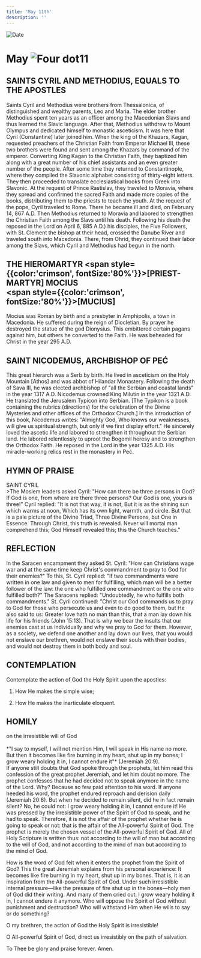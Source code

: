 ```yaml
---
title: 'May 11th'
description: ''
---
```


<RunningHead />
<Image src="/title-imprint.png" height={68} width={50} alt="Date" className="title-imprint"/>

# <div id="date">May <Image className="four-dot" src="/four-dot.png" height={15} width={15} alt="Four dot" />11</div>

## SAINTS CYRIL AND METHODIUS, EQUALS TO THE APOSTLES

Saints Cyril and Methodius were brothers from Thessalonica, of distinguished and wealthy parents, Leo and Maria. The elder brother Methodius spent ten years as an officer among the Macedonian Slavs and thus learned the Slavic language. After that, Methodius withdrew to Mount Olympus and dedicated himself to monastic asceticism. It was here that Cyril (Constantine) later joined him. When the king of the Khazars, Kagan, requested preachers of the Christian Faith from Emperor Michael III, these two brothers were found and sent among the Khazars by command of the emperor. Converting King Kagan to the Christian Faith, they baptized him along with a great number of his chief assistants and an even greater number of the people. After some time they returned to Constantinople, where they compiled the Slavonic alphabet consisting of thirty-eight letters. They then proceeded to translate ecclesiastical books from Greek into Slavonic. At the request of Prince Rastislav, they traveled to Moravia, where they spread and confirmed the sacred Faith and made more copies of the books, distributing them to the priests to teach the youth. At the request of the pope, Cyril traveled to Rome. There he became ill and died, on February 14, 867 A.D. Then Methodius returned to Moravia and labored to strengthen the Christian Faith among the Slavs until his death. Following his death (he reposed in the Lord on April 6, 885 A.D.) his disciples, the Five Followers, with St. Clement the bishop at their head, crossed the Danube River and traveled south into Macedonia. There, from Ohrid, they continued their labor among the Slavs, which Cyril and Methodius had begun in the north.

## THE HIEROMARTYR <span style={{color:'crimson', fontSize:'80%'}}>[PRIEST-MARTYR]</span> MOCIUS <br /><span style={{color:'crimson', fontSize:'80%'}}>[MUCIUS]</span>

Mocius was Roman by birth and a presbyter in Amphipolis, a town in Macedonia. He suffered during the reign of Diocletian. By prayer he destroyed the statue of the god Dionysius. This embittered certain pagans against him, but others he converted to the Faith. He was beheaded for Christ in the year 295 A.D.

## SAINT NICODEMUS, ARCHBISHOP OF PEĆ

This great hierarch was a Serb by birth. He lived in asceticism on the Holy Mountain [Athos] and was abbot of Hilandar Monastery. Following the death of Sava III, he was elected archbishop of "all the Serbian and coastal lands" in the year 1317 A.D. Nicodemus crowned King Milutin in the year 1321 A.D. He translated the Jerusalem Typicon into Serbian. [The Typikon is a book containing the rubrics (directions) for the celebration of the Divine Mysteries and other offices of the Orthodox Church.] In the introduction of this book, Nicodemus writes: "Almighty God, Who knows our weaknesses, will give us spiritual strength, but only if we first display effort." He sincerely loved the ascetic life and labored to strengthen it throughout the Serbian land. He labored relentlessly to uproot the Bogomil heresy and to strengthen the Orthodox Faith. He reposed in the Lord in the year 1325 A.D. His miracle-working relics rest in the monastery in Peć.


## HYMN OF PRAISE
<div style={{textAlign:'center', color:'crimson', fontWeight:'bold'}}>
SAINT CYRIL
</div>
>The Moslem leaders asked Cyril:  
"How can there be three persons in God?  
If God is one, from where are there three persons?  
Our God is one, yours is three!"  
Cyril replied: "It is not that way, it is not,  
But it is as the shining sun which warms at noon,  
Which has its own light, warmth, and circle.  
But that is a pale picture of the Divine Triad,  
Three Divine Persons, but One in Essence.  
Through Christ, this truth is revealed.  
Never will mortal man comprehend this;  
God Himself revealed this; this the Church teaches."  


## REFLECTION

In the Saracen encampment they asked St. Cyril: "How can Christians wage war and at the same time keep Christ's commandment to pray to God for their enemies?" To this, St. Cyril replied: "If two commandments were written in one law and given to men for fulfilling, which man will be a better follower of the law: the one who fulfilled one commandment or the one who fulfilled both?" The Saracens replied: "Undoubtedly, he who fulfills both commandments." St. Cyril continued: "Christ our God commands us to pray to God for those who persecute us and even to do good to them, but He also said to us: Greater love hath no man than this, that a man lay down his life for his friends (John 15:13). That is why we bear the insults that our enemies cast at us individually and why we pray to God for them. However, as a society, we defend one another and lay down our lives, that you would not enslave our brethren, would not enslave their souls with their bodies, and would not destroy them in both body and soul.


## CONTEMPLATION

Contemplate the action of God the Holy Spirit upon the apostles:

1. How He makes the simple wise;

2. How He makes the inarticulate eloquent.


## HOMILY
<div style={{textAlign:'center', color:'crimson', fontWeight:'bold'}}>
on the irresistible will of God
</div><br />
<div style={{textAlign:'right'}}>
*"I say to myself, I will not mention Him, I will speak in His name no more. But then it becomes like fire burning in my heart, shut up in my bones; I grow weary holding it in, I cannot endure it"* (Jeremiah 20:9).
</div>
If anyone still doubts that God spoke through the prophets, let him read this confession of the great prophet Jeremiah, and let him doubt no more. The prophet confesses that he had decided not to speak anymore in the name of the Lord. Why? Because so few paid attention to his word. If anyone heeded his word, the prophet endured reproach and derision daily (Jeremiah 20:8). But when he decided to remain silent, did he in fact remain silent? No, he could not: I grow weary holding it in, I cannot endure it! He was pressed by the irresistible power of the Spirit of God to speak, and he had to speak. Therefore, it is not the affair of the prophet whether he is going to speak or not: that is the affair of the All-powerful Spirit of God. The prophet is merely the chosen vessel of the All-powerful Spirit of God. All of Holy Scripture is written thus: not according to the will of man but according to the will of God, and not according to the mind of man but according to the mind of God.

How is the word of God felt when it enters the prophet from the Spirit of God? This the great Jeremiah explains from his personal experience: It becomes like fire burning in my heart, shut up in my bones. That is, it is an inspiration from the All-powerful Spirit of God. Under such irresistible internal pressure—like the pressure of fire shut up in the bones—holy men of God did their writing. And many of them cried out: I grow weary holding it in, I cannot endure it anymore. Who will oppose the Spirit of God without punishment and destruction? Who will withstand Him when He wills to say or do something?

O my brethren, the action of God the Holy Spirit is irresistible!

O All-powerful Spirit of God, direct us irresistibly on the path of salvation.

To Thee be glory and praise forever. Amen.

